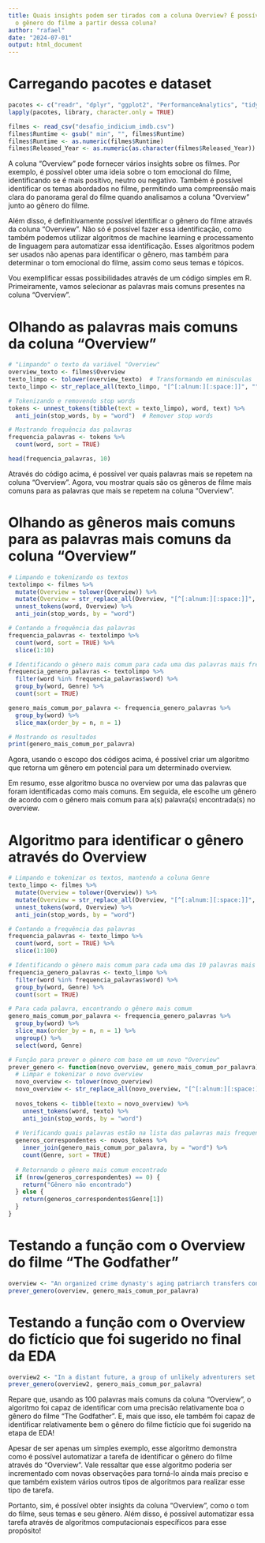---
title: Quais insights podem ser tirados com a coluna Overview? É possível inferir
  o gênero do filme a partir dessa coluna?
author: "rafael"
date: "2024-07-01"
output: html_document
---

# Carregando pacotes e dataset
```{r package, message=FALSE, warning=FALSE, results='hide'}
pacotes <- c("readr", "dplyr", "ggplot2", "PerformanceAnalytics", "tidyr", "tm", "caret", "stringr", "tidytext" )
lapply(pacotes, library, character.only = TRUE)
```

```{r load, message=FALSE, warning=FALSE}
filmes <- read_csv("desafio_indicium_imdb.csv")
filmes$Runtime <- gsub(" min", "", filmes$Runtime)
filmes$Runtime <- as.numeric(filmes$Runtime)
filmes$Released_Year <- as.numeric(as.character(filmes$Released_Year))

```
A coluna "Overview" pode fornecer vários insights sobre os filmes. Por exemplo, é possível obter uma ideia sobre o tom emocional do filme, identificando se é mais positivo, neutro ou negativo. Também é possível identificar os temas abordados no filme, permitindo uma compreensão mais clara do panorama geral do filme quando analisamos a coluna "Overview" junto ao gênero do filme.

Além disso, é definitivamente possível identificar o gênero do filme através da coluna "Overview". Não só é possível fazer essa identificação, como também podemos utilizar algoritmos de machine learning e processamento de linguagem para automatizar essa identificação. Esses algoritmos podem ser usados não apenas para identificar o gênero, mas também para determinar o tom emocional do filme, assim como seus temas e tópicos.

Vou exemplificar essas possibilidades através de um código simples em R. Primeiramente, vamos selecionar as palavras mais comuns presentes na coluna "Overview".

# Olhando as palavras mais comuns da coluna "Overview"
```{r words, message=FALSE, warning=FALSE}
# "Limpando" o texto da variável "Overview"
overview_texto <- filmes$Overview
texto_limpo <- tolower(overview_texto)  # Transformando em minúsculas
texto_limpo <- str_replace_all(texto_limpo, "[^[:alnum:][:space:]]", "")  # Removendo pontuações e números

# Tokenizando e removendo stop words
tokens <- unnest_tokens(tibble(text = texto_limpo), word, text) %>%
  anti_join(stop_words, by = "word")  # Remover stop words

# Mostrando frequência das palavras
frequencia_palavras <- tokens %>%
  count(word, sort = TRUE)

head(frequencia_palavras, 10)
```

Através do código acima, é possível ver quais palavras mais se repetem na coluna "Overview". Agora, vou mostrar quais são os gêneros de filme mais comuns para as palavras que mais se repetem na coluna "Overview".

# Olhando as gêneros mais comuns para as palavras mais comuns da coluna "Overview"
```{r genres, message=FALSE, warning=FALSE}
# Limpando e tokenizando os textos
textolimpo <- filmes %>%
  mutate(Overview = tolower(Overview)) %>%
  mutate(Overview = str_replace_all(Overview, "[^[:alnum:][:space:]]", "")) %>%
  unnest_tokens(word, Overview) %>%
  anti_join(stop_words, by = "word")

# Contando a frequência das palavras
frequencia_palavras <- textolimpo %>%
  count(word, sort = TRUE) %>%
  slice(1:10)

# Identificando o gênero mais comum para cada uma das palavras mais frequentes
frequencia_genero_palavras <- textolimpo %>%
  filter(word %in% frequencia_palavras$word) %>%
  group_by(word, Genre) %>%
  count(sort = TRUE)

genero_mais_comum_por_palavra <- frequencia_genero_palavras %>%
  group_by(word) %>%
  slice_max(order_by = n, n = 1)

# Mostrando os resultados
print(genero_mais_comum_por_palavra)
```

Agora, usando o escopo dos códigos acima, é possível criar um algoritmo que retorna um gênero em potencial para um determinado overview.

Em resumo, esse algoritmo busca no overview por uma das palavras que foram identificadas como mais comuns. Em seguida, ele escolhe um gênero de acordo com o gênero mais comum para a(s) palavra(s) encontrada(s) no overview.

# Algoritmo para identificar o gênero através do Overview
```{r app, message=FALSE, warning=FALSE}
# Limpando e tokenizar os textos, mantendo a coluna Genre
texto_limpo <- filmes %>%
  mutate(Overview = tolower(Overview)) %>%
  mutate(Overview = str_replace_all(Overview, "[^[:alnum:][:space:]]", "")) %>%
  unnest_tokens(word, Overview) %>%
  anti_join(stop_words, by = "word")

# Contando a frequência das palavras
frequencia_palavras <- texto_limpo %>%
  count(word, sort = TRUE) %>%
  slice(1:100)

# Identificando o gênero mais comum para cada uma das 10 palavras mais frequentes
frequencia_genero_palavras <- texto_limpo %>%
  filter(word %in% frequencia_palavras$word) %>%
  group_by(word, Genre) %>%
  count(sort = TRUE)

# Para cada palavra, encontrando o gênero mais comum
genero_mais_comum_por_palavra <- frequencia_genero_palavras %>%
  group_by(word) %>%
  slice_max(order_by = n, n = 1) %>%
  ungroup() %>%
  select(word, Genre)

# Função para prever o gênero com base em um novo "Overview"
prever_genero <- function(novo_overview, genero_mais_comum_por_palavra) {
  # Limpar e tokenizar o novo overview
  novo_overview <- tolower(novo_overview)
  novo_overview <- str_replace_all(novo_overview, "[^[:alnum:][:space:]]", "")
  
  novos_tokens <- tibble(texto = novo_overview) %>%
    unnest_tokens(word, texto) %>%
    anti_join(stop_words, by = "word")
  
  # Verificando quais palavras estão na lista das palavras mais frequentes
  generos_correspondentes <- novos_tokens %>%
    inner_join(genero_mais_comum_por_palavra, by = "word") %>%
    count(Genre, sort = TRUE)
  
  # Retornando o gênero mais comum encontrado
  if (nrow(generos_correspondentes) == 0) {
    return("Gênero não encontrado")
  } else {
    return(generos_correspondentes$Genre[1])
  }
}
```


# Testando a função com o Overview do filme "The Godfather"
```{r test1, message=FALSE, warning=FALSE}
overview <- "An organized crime dynasty's aging patriarch transfers control of his clandestine empire to his reluctant son."
prever_genero(overview, genero_mais_comum_por_palavra)
```

# Testando a função com o Overview do fictício que foi sugerido no final da EDA
```{r test2, message=FALSE, warning=FALSE}
overview2 <- "In a distant future, a group of unlikely adventurers set off on a thrilling quest of action and adventure to rescue their home planet."
prever_genero(overview2, genero_mais_comum_por_palavra)
```

Repare que, usando as 100 palavras mais comuns da coluna "Overview", o algoritmo foi capaz de identificar com uma precisão relativamente boa o gênero do filme "The Godfather". E, mais que isso, ele também foi capaz de identificar relativamente bem o gênero do filme fictício que foi sugerido na etapa de EDA!

Apesar de ser apenas um simples exemplo, esse algoritmo demonstra como é possível automatizar a tarefa de identificar o gênero do filme através do "Overview". Vale ressaltar que esse algoritmo poderia ser incrementado com novas observações para torná-lo ainda mais preciso e que também existem vários outros tipos de algoritmos para realizar esse tipo de tarefa.

Portanto, sim, é possível obter insights da coluna "Overview", como o tom do filme, seus temas e seu gênero. Além disso, é possível automatizar essa tarefa através de algoritmos computacionais específicos para esse propósito!